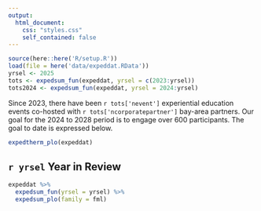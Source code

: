```yaml
---
output:
  html_document:
    css: "styles.css"
    self_contained: false
---
```


```r
source(here::here('R/setup.R'))
load(file = here('data/expeddat.RData'))
yrsel <- 2025
tots <- expedsum_fun(expeddat, yrsel = c(2023:yrsel))
tots2024 <- expedsum_fun(expeddat, yrsel = 2024:yrsel)
```

Since 2023, there have been `r tots['nevent']` experiential education events co-hosted with `r tots['ncorporatepartner']` bay-area partners.  Our goal for the 2024 to 2028 period is to engage over 600 participants. The goal to date is expressed below.

```r
expedtherm_plo(expeddat)
```

## `r yrsel` Year in Review 

```r
expeddat %>% 
  expedsum_fun(yrsel = yrsel) %>% 
  expedsum_plo(family = fml)
```

<script type="text/javascript" src="js/iframeResizer.contentWindow.min.js"></script>

